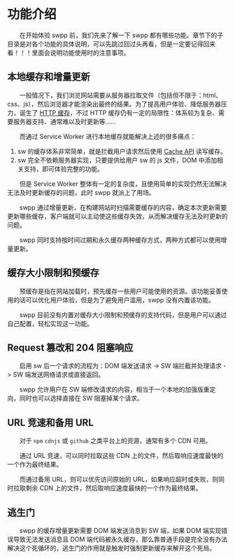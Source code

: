 # 功能介绍

&emsp;&emsp;在开始体验 swpp 前，我们先来了解一下 swpp 都有哪些功能。章节下的子目录是对各个功能的具体说明，可以先跳过回过头再看，但是一定要记得回来看！！！里面会说明功能使用时的注意事项。

## 本地缓存和增量更新

&emsp;&emsp;一般情况下，我们浏览网站需要从服务器拉取文件（包括但不限于：html、css、js），然后浏览器才能渲染出最终的结果。为了提高用户体验、降低服务器压力，诞生了 [HTTP 缓存](https://developer.mozilla.org/zh-CN/docs/Web/HTTP/Caching)，不过 HTTP 缓存仍有一定的局限性：体系较为复杂、需要服务器支持、通常难以及时更新等……

&emsp;&emsp;而通过 Service Worker 进行本地缓存就能解决上述的很多痛点：

1. sw 的缓存体系非常简单，就是拦截用户请求然后使用 [Cache API](https://developer.mozilla.org/zh-CN/docs/Web/API/Cache) 读写缓存。
2. sw 完全不依赖服务器实现，只要提供给用户 sw 的 js 文件，DOM 中添加相关支持，即可体验完整的功能。

&emsp;&emsp;但是 Service Worker 整体有一定的复杂度，且使用简单的实现仍然无法解决无法及时更新缓存的问题，此时 swpp 就派上了用场。

&emsp;&emsp;swpp 通过增量更新，在构建网站时扫描需要缓存的内容，确定本次更新需要更新哪些缓存，客户端就可以主动使这些缓存失效，从而解决缓存无法及时更新的问题。

&emsp;&emsp;swpp 同时支持按时间过期和永久缓存两种缓存方式，两种方式都可以使用增量更新。

## 缓存大小限制和预缓存

&emsp;&emsp;预缓存是指在网站加载时，预先缓存一些用户可能使用的资源。该功能妥善使用的话可以优化用户体验，但是为了避免用户滥用，swpp 没有内置该功能。

&emsp;&emsp;swpp 目前没有内置对缓存大小限制和预缓存的支持代码，但是用户可以通过自己配置，轻松实现这一功能。

## Request 篡改和 204 阻塞响应

&emsp;&emsp;启用 sw 后一个请求的流程为：DOM 端发送请求 \-> SW 端拦截并处理请求 \-> SW 端发送网络请求或直接返回。

&emsp;&emsp;swpp 允许用户在 SW 端修改请求的内容，相当于一个本地的加强版重定向，同时也可以选择直接在 SW 阻塞掉某个请求。

## URL 竞速和备用 URL

&emsp;&emsp;对于 `npm` `cdnjs` 或 `github` 之类平台上的资源，通常有多个 CDN 可用。

&emsp;&emsp;通过 URL 竞速，可以同时拉取这些 CDN 上的文件，然后取响应速度最快的一个作为最终结果。

&emsp;&emsp;而通过备用 URL，则可以优先访问原始的 URL，如果响应超时或失败，则同时拉取剩余 CDN 上的文件，然后取响应速度最快的一个作为最终结果。

## 逃生门

&emsp;&emsp;swpp 的缓存增量更新需要 DOM 端发送消息到 SW 端，如果 DOM 端实现错误导致无法发送消息且 DOM 端代码被永久缓存，那么靠普通手段是完全没有办法解决这个死循环的，逃生门的作用就是触发时强制更新缓存来解开这个死局。